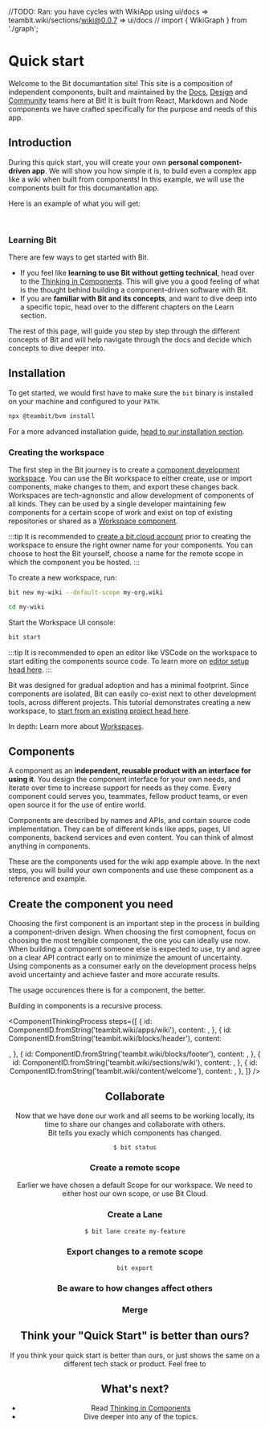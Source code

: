 //TODO: Ran: you have cycles with WikiApp using ui/docs  => teambit.wiki/sections/wiki@0.0.7 => ui/docs
// import { WikiGraph } from './graph';

# Quick start

<!--
<Subtitle>Welcome to the Bit documantation site! This site is composable.</Subtitle> -->

Welcome to the Bit documantation site! This site is a composition of independent components, built and maintained by the [Docs](https://bit.dev/teambit/docs),
[Design](https://bit.dev/teambit/design) and [Community](https://bit.dev/teambit/community) teams here at Bit! It is built from React, Markdown and
Node components we have crafted specifically for the purpose and needs of this app.

## Introduction

During this quick start, you will create your own **personal component-driven app**. We will show you how simple it is, to build even a complex app like a wiki when built from components!
In this example, we will use the components built for this documantation app.

<!-- stronger understanding for bottom-up thinking early on -->

<!-- Below is a **component-driven wiki** app that we composed from the components we used to build this documentation app. During this quick start, you will
create your own component-driven personal app from and learn how to use components to build to poissibly anything. -->
<!-- During this quick start, you will build your first Bit building blocks and compose your first **component-driven personal app**. We will learn that components can help us
build better apps.  -->

Here is an example of what you will get:

<br />

<!-- TODO: Kutner add dark theme -->

<ExcludeHighlighter>
  <BubbleHighlighter componentId={ComponentID.fromString('teambit.wiki/apps/wiki')} showId>
    <UNSAFE_LocationContext.Provider value={null}>
      <MemoryRouter>
        <div className={styles.wiki}>
          <WikiApp />
        </div>
      </MemoryRouter>
    </UNSAFE_LocationContext.Provider>
  </BubbleHighlighter>
</ExcludeHighlighter>

<WhatIsBit />

### Learning Bit

There are few ways to get started with Bit.

- If you feel like **learning to use Bit without getting technical**, head over to the [Thinking in Components](/thinking-in-components). This will give you a good feeling of what
  is the thought behind building a component-driven software with Bit.
- If you are **familiar with Bit and its concepts**, and want to dive deep into a specific topic, head over to the different chapters on the Learn section.
  <!-- TODO: add a link to the learn section -->
  <!-- TODO: think of a way to direct non-technical people to thinking in components earliar on -->

The rest of this page, will guide you step by step through the different concepts of Bit and will help navigate through the docs and decide
which concepts to dive deeper into.

<!-- During this quick start, you will build choose your own favourite inventions, and build them into a component with a simple search functionallity. Here is the product
spec. -->

## Installation

To get started, we would first have to make sure the `bit` binary is installed on your machine and configured to your `PATH`.

```bash
npx @teambit/bvm install
```

For a more advanced installation guide, [head to our installation section](/getting-started/installing-bit/installing-bit).

### Creating the workspace

The first step in the Bit journey is to create a [component development workspace](/workspaces). You can use the Bit workspace to either create, use or import components,
make changes to them, and export these changes back. Workspaces are tech-agnonstic and allow development of components of all kinds. They can be used by a single developer
maintaining few components for a certain scope of work and exist on top of existing repositories or shared as a [Workspace component](/workspace/workspace-component).

:::tip
It is recommended to [create a bit.cloud account](https://bit.cloud/signup) prior to creating the workspace to ensure the right owner name for your components.
You can choose to host the Bit yourself, choose a name for the remote scope in which the component you be hosted.
:::

To create a new workspace, run:

```bash
bit new my-wiki --default-scope my-org.wiki
```

```bash
cd my-wiki
```

Start the Workspace UI console:

```bash
bit start
```

:::tip
It is recommended to open an editor like VSCode on the workspace to start editing the components source code. To learn more on [editor setup head here](/editor-setup).
:::

Bit was designed for gradual adoption and has a minimal footprint. Since components are isolated, Bit can easily co-exist next to other development tools,
across different projects. This tutorial demonstrates creating a new workspace, to [start from an existing project head here](/getting-started/installing-bit/add-to-existing-project).

In depth: Learn more about [Workspaces](/workspace/overview).

## Components

A component as an **independent, reusable product with an interface for using it**. You design the component interface for your own needs,
and iterate over time to increase support for needs as they come. Every component could serves you, teammates, fellow product teams, or even open source it for the use of
entire world.

Components are described by names and APIs, and contain source code implementation. They can be of different kinds like apps, pages, UI components, backend services and even content.
You can think of almost anything in components.

These are the components used for the wiki app example above. In the next steps, you will build your own components and use these component as a reference and example.

<!-- TODO: Oded component display and search -->

<ComponentCardGroup components={wikiComponents} />

<!--
[Thinking in components](/thinking-in-components) is a recursive process that starts at defining and the **immediate component we need**. Upon the definition of this
component, **think which components you wish you had now**. Search for these components, try to **use or collaborte on something that exists**,
otherwise **repeat the process with a new component that fulfills this exact need**. -->

## Create the component you need

Choosing the first component is an important step in the process in building a component-driven design. When choosing the first comopnent, focus on choosing the most
tengible component, the one you can ideally use now. When building a component someone else is expected to use, try and agree on a clear API contract early on to minimize
the amount of uncertainty. Using components as a consumer early on the development process helps avoid uncertainty and achieve faster and more accurate results.

The usage occurences there is for a component, the better.

Building in components is a recursive process.

<!-- <WikiGraph /> -->

<ComponentThinkingProcess
  steps={[
    {
      id: ComponentID.fromString('teambit.wiki/apps/wiki'),
      content: <App />,
    },
    {
      id: ComponentID.fromString('teambit.wiki/blocks/header'),
      content: <Header />,
    },
    {
      id: ComponentID.fromString('teambit.wiki/blocks/footer'),
      content: <App />,
    },
    {
      id: ComponentID.fromString('teambit.wiki/sections/wiki'),
      content: <App />,
    },
    {
      id: ComponentID.fromString('teambit.wiki/content/welcome'),
      content: <App />,
    },
  ]}
/>

<!-- ### Define the component -->

<!-- [Naming the component](/) is the first challenge for building any component, and the most important one. When naming your component you are actually defining its owner, 
responsbility and goal.

- **Ownership.** Who will own the component. 
- **Kind.** Which kind of a component is that? UI? Module? Backend service? Applet?
- **Responsibility.** What kind this component is? What is the responsibility of the component?

Earliar we decided to give the ownership over the component to the `wiki` scope on the `my-org` organization in Bit Cloud and now we decided to name 
our first component: `apps / wiki`.

| Ownership      | Responsibility           |
|----------------|--------------------------|
| my-org.wiki    | apps / wiki-worldwide    |

Components are identified and named using a unique identifier called ["Component ID"](/components/component-id).

### Genrate a component skeleton

```bash
bit create react-app apps/wiki-worldwide
```

:::note
TODO: Support compile after create, and dependencies in templates. UNTIL THEN:
```bash
bit compile
bit install react-router@^5.0.0 @types/react-router@^5.0.0 react-router-dom@^5.0.0 @types/react-router-dom@^5.0.0
```
:::

Configure the app on your workspace configuration, via `workspace.json`:
```json
{
  "my-org.wiki/apps/wiki-worldwide": {},
}
```

Alternatively, you can `fork` the component from the demo above in to your project and start from there! 
```bash
bit import teambit.wiki/apps/wiki
```

Run the app:
```bash
bit run wiki-worldwide
```

### Think which components you wish you had


### Design the API

Think of your component API as a user interface. You are the first user of your component. Design the component to yourself. When desigining a user interface we are always
starting from the user, what he needs? What are his constraints? What is he trying to achieve? Once understanding that API design becomes very easy and intuitive
his requirements? The more consumers there are, the better the API design would be.

Think about the requirements of your consumers, what do they need?

- API first. Think of the API as the user interface of your component.
- Build only the API you need.
- Extendability.



## Implement the component

You can build the component in isolation, or import any component you want to test it againsts! 
Let's say we would like to use this component on Bit docs, adding here to this section here!


```
bit import teambit.wiki/apps/wiki
```

### Implement your logic from the ground up


### Use components

```bash
$ bit install @learnbit/inventions.ui.invention-grid
```

:::note
You can configure the package manager of your choice in the `workspace.jsonc` file. Supported package managers
for `bit install` are currently [Yarn 2.0](/) and [pnpm](/).
:::

or alternatively you can fork and build your own, or just create a new component for it.

```bash
$ bit import learnbit.inventions/ui/invention-grid
```

Compose the `invention-grid` component into `amazing-inventions`.

```ts
import { InventionGrid } from '@learnbit/inventions.ui.invention-grid';
```

Now we create create  -->

## Collaborate

Now that we have done our work and all seems to be working locally, its time to share our changes and collaborate with others.  
Bit tells you exacly which components has changed.

```
$ bit status
```

### Create a remote scope

Earlier we have chosen a default Scope for our workspace. We need to either host our own scope, or use Bit Cloud.

### Create a Lane

```
$ bit lane create my-feature
```

### Export changes to a remote scope

```
bit export
```

### Be aware to how changes affect others

### Merge

## Think your "Quick Start" is better than ours?

If you think your quick start is better than ours, or just shows the same on a different tech stack or product. Feel free to

## What's next?

- Read [Thinking in Components](/)
- Dive deeper into any of the topics.
